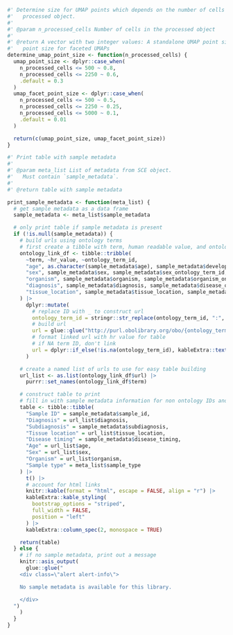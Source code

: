 <!-- This document contains function definitions that are used by both
`main_qc_report.rmd` and `celltypes_supplemental_report.rmd` but are not specific to cell typing -->


```r
#' Determine size for UMAP points which depends on the number of cells in the
#'   processed object.
#'
#' @param n_processed_cells Number of cells in the processed object
#'
#' @return A vector with two integer values: A standalone UMAP point size, and a
#'   point size for faceted UMAPs
determine_umap_point_size <- function(n_processed_cells) {
  umap_point_size <- dplyr::case_when(
    n_processed_cells <= 500 ~ 0.8,
    n_processed_cells <= 2250 ~ 0.6,
    .default = 0.3
  )
  umap_facet_point_size <- dplyr::case_when(
    n_processed_cells <= 500 ~ 0.5,
    n_processed_cells <= 2250 ~ 0.25,
    n_processed_cells <= 5000 ~ 0.1,
    .default = 0.01
  )

  return(c(umap_point_size, umap_facet_point_size))
}
```

```r
#' Print table with sample metadata
#'
#' @param meta_list List of metadata from SCE object.
#'   Must contain `sample_metadata`.
#'
#' @return table with sample metadata

print_sample_metadata <- function(meta_list) {
  # get sample metadata as a data frame
  sample_metadata <- meta_list$sample_metadata

  # only print table if sample metadata is present
  if (!is.null(sample_metadata)) {
    # build urls using ontology terms
    # first create a tibble with term, human readable value, and ontology ID
    ontology_link_df <- tibble::tribble(
      ~term, ~hr_value, ~ontology_term_id,
      "age", as.character(sample_metadata$age), sample_metadata$development_stage_ontology_term_id,
      "sex", sample_metadata$sex, sample_metadata$sex_ontology_term_id,
      "organism", sample_metadata$organism, sample_metadata$organism_ontology_id,
      "diagnosis", sample_metadata$diagnosis, sample_metadata$disease_ontology_term_id,
      "tissue_location", sample_metadata$tissue_location, sample_metadata$tissue_ontology_term_id
    ) |>
      dplyr::mutate(
        # replace ID with _ to construct url
        ontology_term_id = stringr::str_replace(ontology_term_id, ":", "_"),
        # build url
        url = glue::glue("http://purl.obolibrary.org/obo/{ontology_term_id}"),
        # format linked url with hr value for table
        # if NA term ID, don't link
        url = dplyr::if_else(!is.na(ontology_term_id), kableExtra::text_spec(hr_value, "html", link = url), hr_value)
      )

    # create a named list of urls to use for easy table building
    url_list <- as.list(ontology_link_df$url) |>
      purrr::set_names(ontology_link_df$term)

    # construct table to print
    # fill in with sample metadata information for non ontology IDs and use urls for all ontology IDs
    table <- tibble::tibble(
      "Sample ID" = sample_metadata$sample_id,
      "Diagnosis" = url_list$diagnosis,
      "Subdiagnosis" = sample_metadata$subdiagnosis,
      "Tissue location" = url_list$tissue_location,
      "Disease timing" = sample_metadata$disease_timing,
      "Age" = url_list$age,
      "Sex" = url_list$sex,
      "Organism" = url_list$organism,
      "Sample type" = meta_list$sample_type
    ) |>
      t() |>
      # account for html links
      knitr::kable(format = "html", escape = FALSE, align = "r") |>
      kableExtra::kable_styling(
        bootstrap_options = "striped",
        full_width = FALSE,
        position = "left"
      ) |>
      kableExtra::column_spec(2, monospace = TRUE)

    return(table)
  } else {
    # if no sample metadata, print out a message
    knitr::asis_output(
      glue::glue("
    <div class=\"alert alert-info\">

    No sample metadata is available for this library.

    </div>
  ")
    )
  }
}
```
